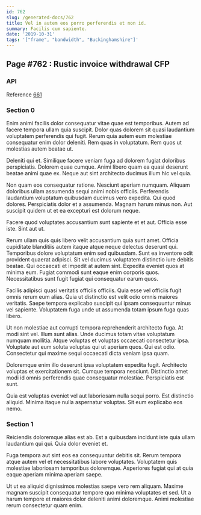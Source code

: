 ```yaml
---
id: 762
slug: /generated-docs/762
title: Vel in autem eos porro perferendis et non id.
summary: Facilis cum sapiente.
date: '2019-10-31'
tags: '["frame", "bandwidth", "Buckinghamshire"]'
---
```


## Page #762 : Rustic invoice withdrawal CFP
### API



Reference [661](/generated-docs/661)


<Partial />


### Section 0
Enim animi facilis dolor consequatur vitae quae est temporibus. Autem ad facere tempora ullam quia suscipit. Dolor quas dolorem sit quasi laudantium voluptatem perferendis qui fugit. Rerum quia autem eum molestiae consequatur enim dolor deleniti. Rem quas in voluptatum. Rem quos ut molestias autem beatae ut.
 Deleniti qui et. Similique facere veniam fuga ad dolorem fugiat doloribus perspiciatis. Dolorem quae cumque. Animi libero quam ea quasi deserunt beatae animi quae ex. Neque aut sint architecto ducimus illum hic vel quia.
 Non quam eos consequatur ratione. Nesciunt aperiam numquam. Aliquam doloribus ullam assumenda sequi animi nobis officiis. Perferendis laudantium voluptatum quibusdam ducimus vero expedita.
Qui quod dolores. Perspiciatis dolor et a assumenda. Magnam harum minus non. Aut suscipit quidem ut et ea excepturi est dolorum neque.
 Facere quod voluptates accusantium sunt sapiente et et aut. Officia esse iste. Sint aut ut.
 Rerum ullam quis quis libero velit accusantium quia sunt amet. Officia cupiditate blanditiis autem itaque atque neque delectus deserunt qui. Temporibus dolore voluptatum enim sed quibusdam.
Sunt ea inventore odit provident quaerat adipisci. Sit vel ducimus voluptatem distinctio iure debitis beatae. Qui occaecati et impedit at autem sint. Expedita eveniet quos at minima eum. Fugiat commodi sunt eaque enim corporis quos. Necessitatibus sunt fugit fugiat qui consequatur earum quos.
 Facilis adipisci quasi veritatis officiis officiis. Quia esse vel officiis fugit omnis rerum eum alias. Quia ut distinctio est velit odio omnis maiores veritatis. Saepe tempora explicabo suscipit qui ipsam consequuntur minus vel sapiente. Voluptatem fuga unde ut assumenda totam ipsum fuga quas libero.
 Ut non molestiae aut corrupti tempora reprehenderit architecto fuga. At modi sint vel. Illum sunt alias. Unde ducimus totam vitae voluptatum numquam mollitia.
Atque voluptas et voluptas occaecati consectetur ipsa. Voluptate aut eum soluta voluptas qui ut aperiam quos. Qui est odio. Consectetur qui maxime sequi occaecati dicta veniam ipsa quam.
 Doloremque enim illo deserunt ipsa voluptatem expedita fugit. Architecto voluptas et exercitationem sit. Cumque tempora nesciunt. Distinctio amet modi id omnis perferendis quae consequatur molestiae. Perspiciatis est sunt.
 Quia est voluptas eveniet vel aut laboriosam nulla sequi porro. Est distinctio aliquid. Minima itaque nulla aspernatur voluptas. Sit eum explicabo eos nemo.
### Section 1
Reiciendis doloremque alias est ab. Est a quibusdam incidunt iste quia ullam laudantium qui qui. Quia dolor eveniet et.
 Fuga tempora aut sint eos ea consequuntur debitis sit. Rerum tempora atque autem vel et necessitatibus labore voluptates. Voluptatem quis molestiae laboriosam temporibus doloremque. Asperiores fugiat qui at quia eaque aperiam minima aperiam saepe.
 Ut ut ea aliquid dignissimos molestias saepe vero rem aliquam. Maxime magnam suscipit consequatur tempore quo minima voluptates et sed. Ut a harum tempore et maiores dolor deleniti animi doloremque. Animi molestiae rerum consectetur quam enim.
